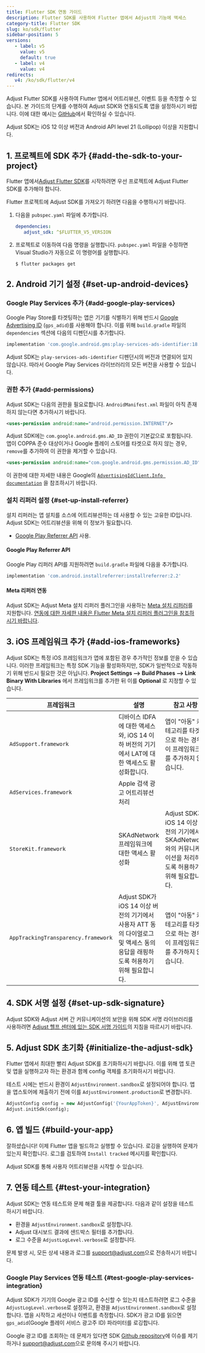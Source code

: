 ```yaml
---
title: Flutter SDK 연동 가이드
description: Flutter SDK를 사용하여 Flutter 앱에서 Adjust의 기능에 액세스
category-title: Flutter SDK
slug: ko/sdk/flutter
sidebar-position: 5
versions:
   - label: v5
     value: v5
     default: true
   - label: v4
     value: v4
redirects:
   v4: /ko/sdk/flutter/v4
---
```


Adjust Flutter SDK를 사용하여 Flutter 앱에서 어트리뷰션, 이벤트 등을 측정할 수 있습니다. 본 가이드의 단계를 수행하여 Adjust SDK와 연동되도록 앱을 설정하시기 바랍니다. 이에 대한 예시는 [GitHub](https://github.com/adjust/flutter_sdk/tree/master/example)에서 확인하실 수 있습니다.

<Callout type="important">

Adjust SDK는 iOS 12 이상 버전과 Android API level 21 (Lollipop) 이상을 지원합니다.

</Callout>

## 1. 프로젝트에 SDK 추가 {#add-the-sdk-to-your-project}

Flutter 앱에서[Adjust Flutter SDK](https://github.com/adjust/flutter_sdk/releases)를 시작하려면 우선 프로젝트에 Adjust Flutter SDK를 추가해야 합니다.

Flutter 프로젝트에 Adjust SDK를 가져오기 하려면 다음을 수행하시기 바랍니다.

1. 다음을 `pubspec.yaml` 파일에 추가합니다.

   ```yaml
   dependencies:
      adjust_sdk: ^$FLUTTER_V5_VERSION
   ```

1. 프로젝트로 이동하여 다음 명령을 실행합니다. `pubspec.yaml` 파일을 수정하면 Visual Studio가 자동으로 이 명령어를 실행합니다.

   ```console
   $ flutter packages get
   ```

## 2. Android 기기 설정 {#set-up-android-devices}

### Google Play Services 추가 {#add-google-play-services}

Google Play Store를 타겟팅하는 앱은 기기를 식별하기 위해 반드시 [Google Advertising ID](https://support.google.com/googleplay/android-developer/answer/6048248?hl=en) (`gps_adid`)를 사용해야 합니다. 이를 위해 `build.gradle` 파일의 `dependencies` 섹션에 다음의 디펜던시를 추가합니다.

```groovy
implementation 'com.google.android.gms:play-services-ads-identifier:18.1.0'
```

<Callout type="note">

Adjust SDK는 `play-services-ads-identifier` 디펜던시의 버전과 연결되어 있지 않습니다. 따라서 Google Play Services 라이브러리의 모든 버전을 사용할 수 있습니다.

</Callout>

### 권한 추가 {#add-permissions}

Adjust SDK는 다음의 권한을 필요로합니다. `AndroidManifest.xml` 파일이 아직 존재하지 않는다면 추가하시기 바랍니다.

```xml
<uses-permission android:name="android.permission.INTERNET"/>
```

Adjust SDK에는 `com.google.android.gms.AD_ID` 권한이 기본값으로 포함됩니다. 앱이 COPPA 준수 대상이거나 Google 플레이 스토어를 타겟으로 하지 않는 경우, `remove`를 추가하여 이 권한을 제거할 수 있습니다.

```xml
<uses-permission android:name="com.google.android.gms.permission.AD_ID" tools:node="remove"/>
```

<Callout type="seealso">

이 권한에 대한 자세한 내용은 Google의 [`AdvertisingIdClient.Info documentation`](https://developers.google.com/android/reference/com/google/android/gms/ads/identifier/AdvertisingIdClient.Info#public-string-getid) 을 참조하시기 바랍니다.

</Callout>

### 설치 리퍼러 설정 {#set-up-install-referrer}

설치 리퍼러는 앱 설치를 소스에 어트리뷰션하는 데 사용할 수 있는 고유한 ID입니다. Adjust SDK는 어트리뷰션을 위해 이 정보가 필요합니다.

- [Google Play Referrer API](https://developer.android.com/google/play/installreferrer) 사용.

#### Google Play Referrer API

Google Play 리퍼러 API를 지원하려면 `build.gradle` 파일에 다음을 추가합니다.

```groovy
implementation 'com.android.installreferrer:installreferrer:2.2'
```

#### Meta 리퍼러 연동

Adjust SDK는 Adjust Meta 설치 리퍼러 플러그인을 사용하는 [Meta 설치 리퍼러](https://developers.facebook.com/docs/app-ads/meta-install-referrer)를 지원합니다. [연동에 대한 자세한 내용은 Flutter Meta 설치 리퍼러 플러그인을 참조하시기 바랍니다](/ko/sdk/flutter/plugins/meta-referrer-plugin).

## 3. iOS 프레임워크 추가 {#add-ios-frameworks}

Adjust SDK는 특정 iOS 프레임워크가 앱에 포함된 경우 추가적인 정보를 얻을 수 있습니다. 이러한 프레임워크는 특정 SDK 기능을 활성화하지만, SDK가 일반적으로 작동하기 위해 반드시 필요한 것은 아닙니다. **Project Settings --> Build Phases --> Link Binary With Libraries** 에서 프레임워크를 추가한 뒤 이를 **Optional** 로 지정할 수 있습니다.

| 프레임워크                          | 설명                                                                                                                           | 참고 사항                                                                                                    |
| ----------------------------------- | ------------------------------------------------------------------------------------------------------------------------------ | ------------------------------------------------------------------------------------------------------------ |
| `AdSupport.framework`               | 디바이스 IDFA에 대한 액세스와, iOS 14 이하 버전의 기기에서 LAT에 대한 액세스도 활성화합니다.                                   | 앱이 "아동" 카테고리를 타겟으로 하는 경우 이 프레임워크를 추가하지 않습니다.                                 |
| `AdServices.framework`              | Apple 검색 광고 어트리뷰션 처리                                                                                                |                                                                                                              |
| `StoreKit.framework`                | SKAdNetwork 프레임워크에 대한 액세스 활성화                                                                                    | Adjust SDK가 iOS 14 이상 버전의 기기에서 SKAdNetwork와의 커뮤니케이션을 처리하도록 허용하기 위해 필요합니다. |
| `AppTrackingTransparency.framework` | Adjust SDK가 iOS 14 이상 버전의 기기에서 사용자 ATT 동의 다이얼로그 및 액세스 동의 응답을 래핑하도록 허용하기 위해 필요합니다. | 앱이 "아동" 카테고리를 타겟으로 하는 경우 이 프레임워크를 추가하지 않습니다.                                 |

## 4. SDK 서명 설정 {#set-up-sdk-signature}

Adjust SDK와 Adjust 서버 간 커뮤니케이션의 보안을 위해 SDK 서명 라이브러리를 사용하려면 [Adjust 헬프 센터에 있는 SDK 서명 가이드](https://help.adjust.com/ko/article/sdk-signature)의 지침을 따르시기 바랍니다.

## 5. Adjust SDK 초기화 {#initialize-the-adjust-sdk}

Flutter 앱에서 최대한 빨리 Adjust SDK를 초기화하시기 바랍니다. 이를 위해 앱 토큰 및 앱을 실행하고자 하는 환경과 함께 config 객체를 초기화하시기 바랍니다.

<Callout type="important">

테스트 시에는 반드시 환경이 `AdjustEnvironment.sandbox`로 설정되어야 합니다. 앱을 앱스토어에 제출하기 전에 이를 `AdjustEnvironment.production`로 변경합니다.

</Callout>

```dart
AdjustConfig config = new AdjustConfig('{YourAppToken}', AdjustEnvironment.sandbox);
Adjust.initSdk(config);
```

## 6. 앱 빌드 {#build-your-app}

잘하셨습니다! 이제 Flutter 앱을 빌드하고 실행할 수 있습니다. 로깅을 실행하여 문제가 있는지 확인합니다. 로그를 검토하여 `Install tracked` 메시지를 확인합니다.

Adjust SDK를 통해 사용자 어트리뷰션을 시작할 수 있습니다.

## 7. 연동 테스트 {#test-your-integration}

Adjust SDK는 연동 테스트와 문제 해결 툴을 제공합니다. 다음과 같이 설정을 테스트하시기 바랍니다.

- 환경을 `AdjustEnvironment.sandbox`로 설정합니다.
- Adjust 대시보드 결과에 샌드박스 필터를 추가합니다.
- 로그 수준을 `AdjustLogLevel.verbose`로 설정합니다.

<Callout type="tip">

문제 발생 시, 모든 상세 내용과 로그를 [support@adjust.com](mailto:support@adjust.com)으로 전송하시기 바랍니다.

</Callout>

### Google Play Services 연동 테스트 {#test-google-play-services-integration}

Adjust SDK가 기기의 Google 광고 ID를 수신할 수 있는지 테스트하려면 로그 수준을 `AdjustLogLevel.verbose`로 설정하고, 환경을 `AdjustEnvironment.sandbox`로 설정합니다. 앱을 시작하고 세션이나 이벤트를 측정합니다. SDK가 광고 ID를 읽으면 `gps_adid`(Google 플레이 서비스 광고주 ID) 파라미터를 로깅합니다.

Google 광고 ID를 조회하는 데 문제가 있다면 SDK [Github repository](https://github.com/adjust/flutter_sdk)에 이슈를 제기하거나 [support@adjust.com](mailto:support@adjust.com)으로 문의해 주시기 바랍니다.
